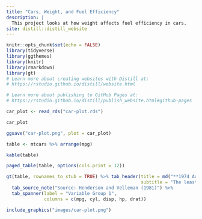 ```yaml
---
title: "Cars, Weight, and Fuel Efficiency"
description: |
  This project looks at how weight affects fuel efficiency in cars.
site: distill::distill_website
---
```


```r
knitr::opts_chunk$set(echo = FALSE)
library(tidyverse)
library(ggthemes)
library(knitr)
library(rmarkdown)
library(gt)
# Learn more about creating websites with Distill at:
# https://rstudio.github.io/distill/website.html

# Learn more about publishing to GitHub Pages at:
# https://rstudio.github.io/distill/publish_website.html#github-pages

```


```r
car_plot <- read_rds("car-plot.rds")

car_plot

ggsave("car-plot.png", plot = car_plot)
```


```r
table <- mtcars %>% arrange(mpg)
```


```r
kable(table)
```


```r
paged_table(table, options(cols.print = 12))
```


```r
gt(table, rownames_to_stub = TRUE) %>% tab_header(title = md("**1974 Automobiles**"), 
                                                  subtitle = "The least fuel efficient cars are the heaviest") %>%
  tab_source_note("Source: Henderson and Velleman (1981)") %>%
  tab_spanner(label = "Variable Group 1", 
              columns = c(mpg, cyl, disp, hp, drat))
```


```r
include_graphics("images/car-plot.png")
```


